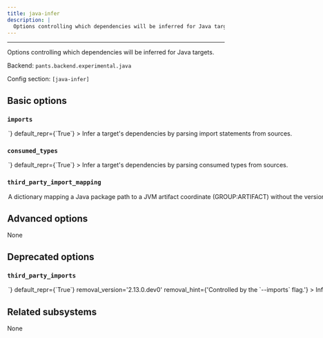```yaml
---
title: java-infer
description: |
  Options controlling which dependencies will be inferred for Java targets.
---
```



---

Options controlling which dependencies will be inferred for Java targets.

Backend: <span className="color--primary">`pants.backend.experimental.java`</span>

Config section: <span className="color--primary">`[java-infer]`</span>

<span className={styles.options}>

## Basic options

### `imports`

<Option
  cli_repr={`--[no-]java-infer-imports`}
  env_repr='PANTS_JAVA_INFER_IMPORTS'
  toml_repr={`[java-infer]
imports = <bool>`}
  default_repr={`True`}
>

Infer a target&#x27;s dependencies by parsing import statements from sources.

</Option>

### `consumed_types`

<Option
  cli_repr={`--[no-]java-infer-consumed-types`}
  env_repr='PANTS_JAVA_INFER_CONSUMED_TYPES'
  toml_repr={`[java-infer]
consumed_types = <bool>`}
  default_repr={`True`}
>

Infer a target&#x27;s dependencies by parsing consumed types from sources.

</Option>

### `third_party_import_mapping`

<Option
  cli_repr={`--java-infer-third-party-import-mapping="{'key1': val1, 'key2': val2, ...}"`}
  env_repr='PANTS_JAVA_INFER_THIRD_PARTY_IMPORT_MAPPING'
  toml_repr={`[java-infer.third_party_import_mapping]
key1 = val1
key2 = val2
...`}
  default_repr={`{}`}
>

A dictionary mapping a Java package path to a JVM artifact coordinate (GROUP:ARTIFACT) without the version.

See `jvm_artifact` for more information on the mapping syntax.

</Option>

## Advanced options

None

## Deprecated options

### `third_party_imports`

<Option
  cli_repr={`--[no-]java-infer-third-party-imports`}
  env_repr='PANTS_JAVA_INFER_THIRD_PARTY_IMPORTS'
  toml_repr={`[java-infer]
third_party_imports = <bool>`}
  default_repr={`True`}
  removal_version='2.13.0.dev0'
  removal_hint={'Controlled by the `--imports` flag.'}
>

Infer a target&#x27;s third-party dependencies using Java import statements.

</Option>

## Related subsystems

None

</span>

